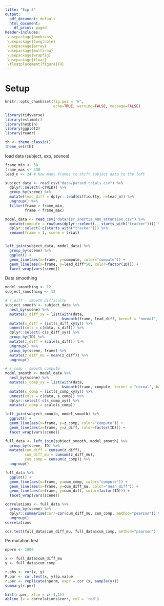 ```yaml
---
title: "Exp 2"
output:
  pdf_document: default
  html_document:
    df_print: paged
header-includes:
 \usepackage{booktabs}
 \usepackage{longtable}
 \usepackage{array}
 \usepackage{multirow}
 \usepackage{wrapfig}
 \usepackage{float}
 \floatplacement{figure}{H}
---
```


# Setup

```r
knitr::opts_chunk$set(fig.pos = 'H',
                      echo=TRUE, warning=FALSE, message=FALSE)

```
```r
library(tidyverse)
library(estimatr)
library(hexbin)
library(ggplot2)
library(readr)

th <- theme_classic()
theme_set(th)
```

load data (subject, exp, scenes)

```r

frame_min <- 50
frame_max <- 430
lead_n <- 24 # how many frames to shift subject data to the left

subject_data <- read_csv("data/parsed_trials.csv") %>%
  dplyr::select(-c(WID)) %>%
  group_by(scene) %>%
  mutate(lead_diff = dplyr::lead(difficulty, n=lead_n)) %>%
  ungroup() %>%
  filter(frame > frame_min,
         frame < frame_max)

model_data <- read_csv("data/isr_inertia_480_attention.csv") %>%
  mutate(compute = rowSums(dplyr::select(., starts_with("tracker")))) %>%
  dplyr::select(-c(starts_with("tracker"))) %>%
  rename(frame = t, scene = trial)


left_join(subject_data, model_data) %>%
  group_by(scene) %>%
  ggplot() +
  geom_line(aes(x=frame, y=compute, color="compute")) +
  geom_line(aes(x=frame, y=lead_diff*50, color=factor(ID))) +
  facet_wrap(vars(scene))
```


Data smoothing

```r
model_smoothing <- 12
subject_smoothing <- 12

# s_diff - smooth difficulty
subject_smooth <- subject_data %>%
  nest_by(scene) %>%
  mutate(s_diff_xy = list(with(data, 
                          ksmooth(frame, lead_diff, kernel = "normal", bandwidth = subject_smoothing)))) %>%
  mutate(s_diff = list(s_diff_xy$y)) %>%
  unnest(cols = c(data, s_diff)) %>%
  dplyr::select(-c(s_diff_xy)) %>%
  group_by(ID) %>%
  mutate(z_diff = scale(s_diff)) %>%
  ungroup() %>%
  group_by(scene, frame) %>%
  mutate(z_diff_mu = mean(z_diff)) %>%
  ungroup()

# s_comp - smooth compute
model_smooth <- model_data %>%
  nest_by(scene) %>%
  mutate(s_comp_xy = list(with(data,
                          ksmooth(frame, compute, kernel = "normal", bandwidth = model_smoothing)))) %>%
  mutate(s_comp = list(s_comp_xy$y)) %>%
  unnest(cols = c(data, s_comp)) %>%
  dplyr::select(-c(s_comp_xy)) %>%
  mutate(z_comp = scale(s_comp))

left_join(subject_smooth, model_smooth) %>%
  ggplot() +
  geom_line(aes(x=frame, y=z_comp, color="compute")) +
  geom_line(aes(x=frame, y=z_diff, color=factor(ID))) +
  facet_wrap(vars(scene))
```


```r
full_data <- left_join(subject_smooth, model_smooth) %>%
  group_by(scene, ID) %>%
  mutate(cum_diff = cumsum(z_diff),
         cum_diff_mu = cumsum(z_diff_mu),
         cum_comp = cumsum(z_comp)) %>%
  ungroup()

full_data %>%
  ggplot() + 
  geom_line(aes(x=frame, y=cum_comp, color="compute")) +
  geom_line(aes(x=frame, y=cum_diff_mu, color="mean_diff")) +
  geom_line(aes(x=frame, y=cum_diff, color=factor(ID))) +
  facet_wrap(vars(scene))
```
```r
correlations <- full_data %>%
  group_by(scene) %>%
  dplyr::summarise(corr=cor(cum_diff_mu, cum_comp, method="pearson")) %>%
  ungroup()
correlations

cor.test(full_data$cum_diff_mu, full_data$cum_comp, method="pearson")
```


Permutation test
```r
nperm <- 1000

x <- full_data$cum_diff_mu
y <- full_data$cum_comp

r.obs <- cor(x, y)
P.par <- cor.test(x, y)$p.value
r.per <- replicate(nperm, expr = cor (x, sample(y)))
summary(r.per)

hist(r.per, xlim = c(-1,1))
abline (v = correlations$corr, col = 'red')

```